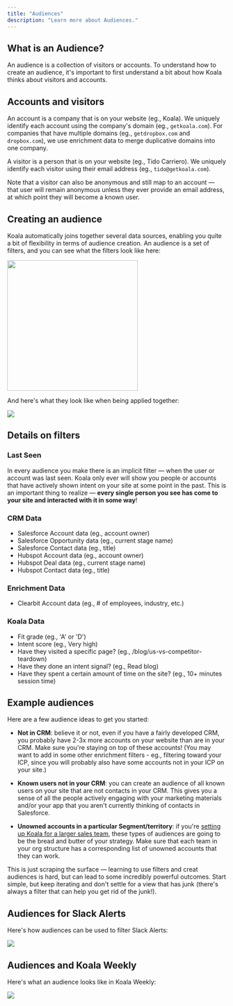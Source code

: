 ```yaml
---
title: "Audiences"
description: "Learn more about Audiences."
---
```


## What is an Audience?

An audience is a collection of visitors or accounts. To understand how to create an audience, it's important to first understand a bit about how Koala thinks about visitors and accounts.

## Accounts and visitors

An account is a company that is on your website (eg., Koala). We uniquely identify each account using the company's domain (eg., `getkoala.com`). For companies that have multiple domains (eg., `getdropbox.com` and `dropbox.com`), we use enrichment data to merge duplicative domains into one company.

A visitor is a person that is on your website (eg., Tido Carriero). We uniquely identify each visitor using their email address (eg., `tido@getkoala.com`).

Note that a visitor can also be anonymous and still map to an account — that user will remain anonymous unless they ever provide an email address, at which point they will become a known user.

## Creating an audience

Koala automatically joins together several data sources, enabling you quite a bit of flexibility in terms of audience creation. An audience is a set of filters, and you can see what the filters look like here:

<img width="300" src="/images/product-manual/audiences/filters-1.png"/>

And here's what they look like when being applied together:

![](/images/product-manual/audiences/filters-2.png)

## Details on filters

### Last Seen
In every audience you make there is an implicit filter — when the user or account was last seen. Koala only ever will show you people or accounts that have actively shown intent on your site at some point in the past. This is an important thing to realize — **every single person you see has come to your site and interacted with it in some way**!

### CRM Data
- Salesforce Account data (eg., account owner)
- Salesforce Opportunity data (eg., current stage name)
- Salesforce Contact data (eg., title)
- Hubspot Account data (eg., account owner)
- Hubspot Deal data (eg., current stage name)
- Hubspot Contact data (eg., title)

### Enrichment Data
- Clearbit Account data (eg., # of employees, industry, etc.)

### Koala Data
- Fit grade (eg., 'A' or 'D')
- Intent score (eg., Very high)
- Have they visited a specific page? (eg., /blog/us-vs-competitor-teardown)
- Have they done an intent signal? (eg., Read blog)
- Have they spent a certain amount of time on the site? (eg., 10+ minutes session time)

## Example audiences

Here are a few audience ideas to get you started:

- **Not in CRM**: believe it or not, even if you have a fairly developed CRM, you probably have 2-3x more accounts on your website than are in your CRM. Make sure you're staying on top of these accounts! (You may want to add in some other enrichment filters - eg., filtering toward your ICP, since you will probably also have some accounts not in your ICP on your site.)

- **Known users not in your CRM**: you can create an audience of all known users on your site that are not contacts in your CRM. This gives you a sense of all the people actively engaging with your marketing materials and/or your app that you aren't currently thinking of contacts in Salesforce.

- **Unowned accounts in a particular Segment/territory**: if you're <a href="/docs/admin-guides/larger-sales-teams">setting up Koala for a larger sales team</a>, these types of audiences are going to be the bread and butter of your strategy. Make sure that each team in your org structure has a corresponding list of unowned accounts that they can work.

This is just scraping the surface — learning to use filters and creat audiences is hard, but can lead to some incredibly powerful outcomes. Start simple, but keep iterating and don't settle for a view that has junk (there's always a filter that can help you get rid of the junk!).

## Audiences for Slack Alerts

Here's how audiences can be used to filter Slack Alerts:

![](/images/product-manual/audiences/slack-alerts.png)

## Audiences and Koala Weekly

Here's what an audience looks like in Koala Weekly:

![](/images/product-manual/audiences/koala-weekly.png)
